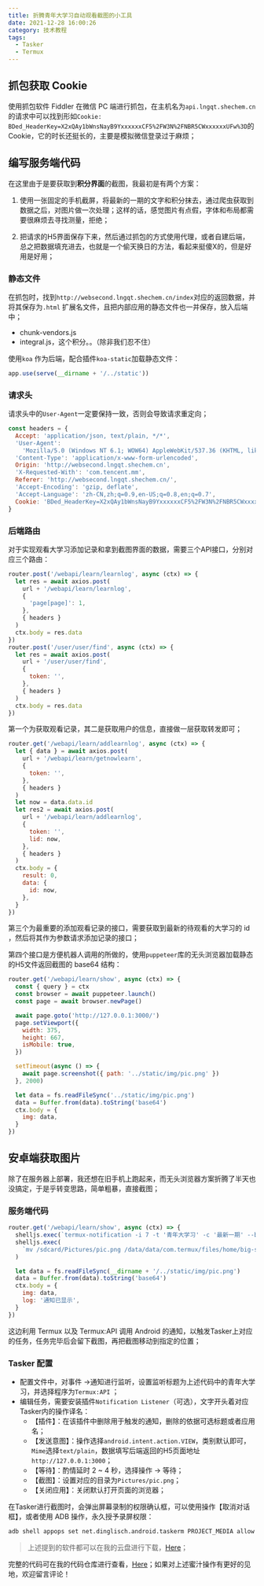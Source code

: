 ```yaml
---
title: 折腾青年大学习自动观看截图的小工具
date: 2021-12-28 16:00:26
category: 技术教程
tags:
  - Tasker
  - Termux
---
```


## 抓包获取 Cookie

使用抓包软件 Fiddler 在微信 PC 端进行抓包，在主机名为`api.lngqt.shechem.cn`的请求中可以找到形如`Cookie: BDed_HeaderKey=X2xQAy1bWnsNayB9YxxxxxxCF5%2FW3N%2FNBR5CWxxxxxxUFw%3D`的 Cookie，它的时长还挺长的，主要是模拟微信登录过于麻烦；

## 编写服务端代码

在这里由于是要获取到**积分界面**的截图，我最初是有两个方案：

1. 使用一张固定的手机截屏，将最新的一期的文字和积分抹去，通过爬虫获取到数据之后，对图片做一次处理；这样的话，感觉图片有点假，字体和布局都需要很麻烦去寻找测量，拒绝；

2. 把请求的H5界面保存下来，然后通过抓包的方式使用代理，或者自建后端，总之把数据填充进去，也就是一个偷天换日的方法，看起来挺傻X的，但是好用是好用；

### 静态文件

在抓包时，找到`http://websecond.lngqt.shechem.cn/index`对应的返回数据，并将其保存为`.html` 扩展名文件，且把内部应用的静态文件也一并保存，放入后端中；

- chunk-vendors.js
- integral.js，这个积分。。（除非我们忍不住）

使用`koa` 作为后端，配合插件`koa-static`加载静态文件：

```js
app.use(serve(__dirname + '/../static'))
```

### 请求头

请求头中的`User-Agent`一定要保持一致，否则会导致请求重定向；

```js
const headers = {
  Accept: 'application/json, text/plain, */*',
  'User-Agent':
    'Mozilla/5.0 (Windows NT 6.1; WOW64) AppleWebKit/537.36 (KHTML, like Gecko) Chrome/81.0.4044.138 Safari/537.36 NetType/WIFI MicroMessenger/7.0.20.1781(0x6700143B) WindowsWechat(0x6304051b)',
  'Content-Type': 'application/x-www-form-urlencoded',
  Origin: 'http://websecond.lngqt.shechem.cn',
  'X-Requested-With': 'com.tencent.mm',
  Referer: 'http://websecond.lngqt.shechem.cn/',
  'Accept-Encoding': 'gzip, deflate',
  'Accept-Language': 'zh-CN,zh;q=0.9,en-US;q=0.8,en;q=0.7',
  Cookie: 'BDed_HeaderKey=X2xQAy1bWnsNayB9YxxxxxxCF5%2FW3N%2FNBR5CWxxxxxxUFw%3D',
}
```

### 后端路由

对于实现观看大学习添加记录和拿到截图界面的数据，需要三个API接口，分别对应三个路由：

```js
router.post('/webapi/learn/learnlog', async (ctx) => {
  let res = await axios.post(
    url + '/webapi/learn/learnlog',
    {
      'page[page]': 1,
    },
    { headers }
  )
  ctx.body = res.data
})
router.post('/user/user/find', async (ctx) => {
  let res = await axios.post(
    url + '/user/user/find',
    {
      token: '',
    },
    { headers }
  )
  ctx.body = res.data
})
```

第一个为获取观看记录，其二是获取用户的信息，直接做一层获取转发即可；

```js
router.get('/webapi/learn/addlearnlog', async (ctx) => {
  let { data } = await axios.post(
    url + '/webapi/learn/getnowlearn',
    {
      token: '',
    },
    { headers }
  )
  let now = data.data.id
  let res2 = await axios.post(
    url + '/webapi/learn/addlearnlog',
    {
      token: '',
      lid: now,
    },
    { headers }
  )
  ctx.body = {
    result: 0,
    data: {
      id: now,
    },
  }
})
```

第三个为最重要的添加观看记录的接口，需要获取到最新的待观看的大学习的 id ，然后将其作为参数请求添加记录的接口；

第四个接口是方便机器人调用的所做的，使用`puppeteer`库的无头浏览器加载静态的H5文件返回截图的 base64 结构：

```js
router.get('/webapi/learn/show', async (ctx) => {
  const { query } = ctx
  const browser = await puppeteer.launch()
  const page = await browser.newPage()

  await page.goto('http://127.0.0.1:3000/')
  page.setViewport({
    width: 375,
    height: 667,
    isMobile: true,
  })

  setTimeout(async () => {
    await page.screenshot({ path: '../static/img/pic.png' })
  }, 2000)

  let data = fs.readFileSync('../static/img/pic.png')
  data = Buffer.from(data).toString('base64')
  ctx.body = {
    img: data,
  }
})
```

## 安卓端获取图片

除了在服务器上部署，我还想在旧手机上跑起来，而无头浏览器方案折腾了半天也没搞定，于是乎转变思路，简单粗暴，直接截图；

### 服务端代码

```js
router.get('/webapi/learn/show', async (ctx) => {
  shelljs.exec(`termux-notification -i 7 -t '青年大学习' -c '最新一期' --button1 '按钮'`)
  shelljs.exec(
    `mv /sdcard/Pictures/pic.png /data/data/com.termux/files/home/big-study/static/img/pic.png`
  )

  let data = fs.readFileSync(__dirname + '/../static/img/pic.png')
  data = Buffer.from(data).toString('base64')
  ctx.body = {
    img: data,
    log: '通知已显示',
  }
})
```

这边利用 Termux 以及 Termux:API 调用 Android 的通知，以触发Tasker上对应的任务，任务完毕后会留下截图，再把截图移动到指定的位置；

### Tasker 配置

- 配置文件中，对事件 ->通知进行监听，设置监听标题为上述代码中的青年大学习，并选择程序为`Termux:API` ；
- 编辑任务，需要安装插件`Notification Listener`（可选），文字开头着对应Tasker内的操作译名：
  - 【插件】：在该插件中删除用于触发的通知，删除的依据可选标题或者应用名；
  - 【发送意图】：操作选择`android.intent.action.VIEW`，类别默认即可，`Mime`选择`text/plain`，数据填写后端返回的H5页面地址`http://127.0.0.1:3000`；
  - 【等待】：酌情延时 2 ~ 4 秒，选择操作 -> 等待；
  - 【截图】：设置对应的目录为`Pictures/pic.png`；
  - 【关闭应用】：关闭默认打开页面的浏览器；

在Tasker进行截图时，会弹出屏幕录制的权限确认框，可以使用操作【取消对话框】，或者使用 ADB 操作，永久授予录屏权限：

```bash
adb shell appops set net.dinglisch.android.taskerm PROJECT_MEDIA allow
```

> 上述提到的软件都可以在我的云盘进行下载，[Here](https://yun.mahoo12138.cn/🔧Apps)；

完整的代码可在我的代码仓库进行查看，[Here](https://github.com/Mahoo12138/dlu-big-stduy)；如果对上述蜜汁操作有更好的见地，欢迎留言评论！
